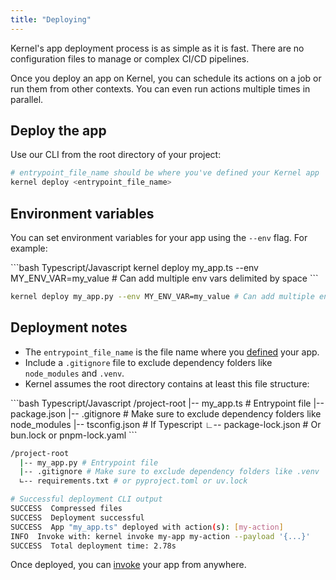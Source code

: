 ```yaml
---
title: "Deploying"
---
```


Kernel's app deployment process is as simple as it is fast. There are no configuration files to manage or complex CI/CD pipelines.

Once you deploy an app on Kernel, you can schedule its actions on a job or run them from other contexts. You can even run actions multiple times in parallel.


## Deploy the app

Use our CLI from the root directory of your project:
```bash
# entrypoint_file_name should be where you've defined your Kernel app
kernel deploy <entrypoint_file_name>
```

## Environment variables

You can set environment variables for your app using the `--env` flag. For example:

<CodeGroup>
```bash Typescript/Javascript
kernel deploy my_app.ts --env MY_ENV_VAR=my_value # Can add multiple env vars delimited by space
```

```bash Python
kernel deploy my_app.py --env MY_ENV_VAR=my_value # Can add multiple env vars delimited by space
```
</CodeGroup>

## Deployment notes

- The `entrypoint_file_name` is the file name where you [defined](/apps/develop) your app.
- Include a `.gitignore` file to exclude dependency folders like `node_modules` and `.venv`.
- Kernel assumes the root directory contains at least this file structure:

<CodeGroup>
```bash Typescript/Javascript
/project-root
  |-- my_app.ts # Entrypoint file
  |-- package.json
  |-- .gitignore # Make sure to exclude dependency folders like node_modules
  |-- tsconfig.json # If Typescript
  ∟-- package-lock.json # Or bun.lock or pnpm-lock.yaml
```

```bash Python
/project-root
  |-- my_app.py # Entrypoint file
  |-- .gitignore # Make sure to exclude dependency folders like .venv
  ∟-- requirements.txt # or pyproject.toml or uv.lock
```
</CodeGroup>

```bash
# Successful deployment CLI output
SUCCESS  Compressed files
SUCCESS  Deployment successful
SUCCESS  App "my_app.ts" deployed with action(s): [my-action]
INFO  Invoke with: kernel invoke my-app my-action --payload '{...}'
SUCCESS  Total deployment time: 2.78s
```

Once deployed, you can [invoke](/apps/invoke) your app from anywhere.
